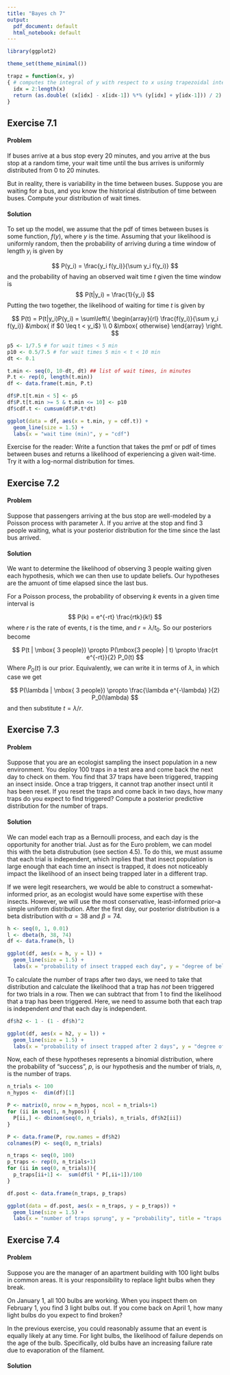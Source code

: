```yaml
---
title: "Bayes ch 7"
output:
  pdf_document: default
  html_notebook: default
---
```


```r
library(ggplot2)

theme_set(theme_minimal())

trapz = function(x, y) 
{ # computes the integral of y with respect to x using trapezoidal integration. 
  idx = 2:length(x)
  return (as.double( (x[idx] - x[idx-1]) %*% (y[idx] + y[idx-1])) / 2)
}
```


## Exercise 7.1

#### Problem
If buses arrive at a bus stop every 20 minutes, and you arrive at the bus stop at a random time, your wait time until the bus arrives is uniformly distributed from 0 to 20 minutes.

But in reality, there is variability in the time between buses. Suppose you are waiting for a bus, and you know the historical distribution of time between buses. Compute your distribution of wait times.

#### Solution
To set up the model, we assume that the pdf of times between buses is some function, $f(y)$, where $y$ is the time. Assuming that your likelihood is uniformly random, then the probability of arriving during a time window of length $y_i$ is given by

$$
P(y_i) = \frac{y_i f(y_i)}{\sum y_i f(y_i)}
$$
and the probability of having an observed wait time $t$ given the time window is
$$
P(t|y_i) = \frac{1}{y_i}
$$
Putting the two together, the likelihood of waiting for time $t$ is given by

$$
P(t) = P(t|y_i)P(y_i) = \sum\left\{ \begin{array}{rl}
  \frac{f(y_i)}{\sum y_i f(y_i)} &\mbox{ if $0 \leq t < y_i$} \\
  0 &\mbox{ otherwise}
  \end{array} \right.
$$

```r
p5 <- 1/7.5 # for wait times < 5 min
p10 <- 0.5/7.5 # for wait times 5 min < t < 10 min
dt <- 0.1

t.min <- seq(0, 10-dt, dt) ## list of wait times, in minutes
P.t <- rep(0, length(t.min)) 
df <- data.frame(t.min, P.t)

df$P.t[t.min < 5] <- p5
df$P.t[t.min >= 5 & t.min <= 10] <- p10
df$cdf.t <- cumsum(df$P.t*dt)
```


```r
ggplot(data = df, aes(x = t.min, y = cdf.t)) +
  geom_line(size = 1.5) +
  labs(x = "wait time (min)", y = "cdf")
```

Exercise for the reader: Write a function that takes the pmf or pdf of times between buses and returns a likelihood of experiencing a given wait-time. Try it with a log-normal distribution for times.


## Exercise 7.2

#### Problem

Suppose that passengers arriving at the bus stop are well-modeled by a Poisson process with parameter $\lambda$. If you arrive at the stop and find 3 people waiting, what is your posterior distribution for the time since the last bus arrived.

#### Solution
We want to determine the likelihood of observing 3 people waiting given each hypothesis, which we can then use to update beliefs. Our hypotheses are the amuont of time elapsed since the last bus.

For a Poisson process, the probability of observing $k$ events in a given time interval is

$$
P(k) = e^{-rt} \frac{rtk}{k!}
$$
where $r$ is the rate of events, $t$ is the time, and $r = \lambda/t_0$. So our posteriors become

$$
P(t | \mbox{ 3 people}) \propto P(\mbox{3 people} | t) \propto \frac{rt e^{-rt}}{2} P_0(t)
$$
Where $P_0(t)$ is our prior. Equivalently, we can write it in terms of $\lambda$, in which case we get

$$
P(\lambda | \mbox{ 3 people}) \propto  \frac{\lambda e^{-\lambda} }{2} P_0(\lambda)
$$
and then substitute $t = \lambda/r$.

## Exercise 7.3

#### Problem
Suppose that you are an ecologist sampling the insect population in a new environment. You deploy 100 traps in a test area and come back the next day to check on them. You find that 37 traps have been triggered, trapping an insect inside. Once a trap triggers, it cannot trap another insect until it has been reset. If you reset the traps and come back in two days, how many traps do you expect to find triggered? Compute a posterior predictive distribution for the number of traps.

#### Solution
We can model each trap as a Bernoulli process, and each day is the opportunity for another trial. Just as for the Euro problem, we can model this with the beta distrubution (see section 4.5). To do this, we must assume that each trial is independent, which implies that that insect population is large enough that each time an insect is trapped, it does not noticeably impact the likelihood of an insect being trapped later in a different trap.

If we were legit researchers, we would be able to construct a somewhat-informed prior, as an ecologist would have some expertise with these insects. However, we will use the most conservative, least-informed prior--a simple uniform distribution. After the first day, our posterior distribution is a beta distribution with $\alpha = 38$ and $\beta = 74$.

```r
h <- seq(0, 1, 0.01)
l <- dbeta(h, 38, 74)
df <- data.frame(h, l)

ggplot(df, aes(x = h, y = l)) +
  geom_line(size = 1.5) +
  labs(x = "probability of insect trapped each day", y = "degree of belief")
```

To calculate the number of traps after two days, we need to take that distribution and calculate the likelihood that a trap has *not* been triggered for two trials in a row. Then we can subtract that from 1 to find the likelihood that a trap has been triggered. Here, we need to assume both that each trap is independent *and* that each day is independent. 

```r
df$h2 <- 1 - (1 - df$h)^2

ggplot(df, aes(x = h2, y = l)) +
  geom_line(size = 1.5) +
  labs(x = "probability of insect trapped after 2 days", y = "degree of belief")
```

Now, each of these hypotheses represents a binomial distribution, where the probability of "success", $p$, is our hypothesis and the number of trials, $n$, is the number of traps.

```r
n_trials <- 100
n_hypos <-  dim(df)[1]

P <- matrix(0, nrow = n_hypos, ncol = n_trials+1)
for (ii in seq(1, n_hypos)) {
  P[ii,] <- dbinom(seq(0, n_trials), n_trials, df$h2[ii])
}

P <- data.frame(P, row.names = df$h2)
colnames(P) <- seq(0, n_trials)

n_traps <- seq(0, 100)
p_traps <- rep(0, n_trials+1)
for (ii in seq(0, n_trials)){
  p_traps[ii+1] <-  sum(df$l * P[,ii+1])/100
}

df.post <- data.frame(n_traps, p_traps)
```


```r
ggplot(data = df.post, aes(x = n_traps, y = p_traps)) +
  geom_line(size = 1.5) +
  labs(x = "number of traps sprung", y = "probability", title = "traps triggered after 2 days")
```


## Exercise 7.4

#### Problem
Suppose you are the manager of an apartment building with 100 light bulbs in common areas. It is your responsibility to replace light bulbs when they break.

On January 1, all 100 bulbs are working. When you inspect them on February 1, you find 3 light bulbs out. If you come back on April 1, how many light bulbs do you expect to find broken?

In the previous exercise, you could reasonably assume that an event is equally likely at any time. For light bulbs, the likelihood of failure depends on the age of the bulb. Specifically, old bulbs have an increasing failure rate due to evaporation of
the filament.

#### Solution
